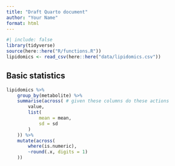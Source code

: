 ```yaml
---
title: "Draft Quarto document"
author: "Your Name"
format: html
---
```


```r
#| include: false
library(tidyverse)
source(here::here("R/functions.R"))
lipidomics <- read_csv(here::here("data/lipidomics.csv"))
```

## Basic statistics

```r
lipidomics %>%
    group_by(metabolite) %>%
    summarise(across( # given these columns do these actions
        value, 
        list(
            mean = mean, 
            sd = sd
        )
    )) %>% 
    mutate(across(
        where(is.numeric), 
        ~round(.x, digits = 1)
    ))
```

